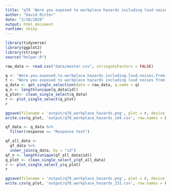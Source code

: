 ```yaml
---
title: "q78 'Were you exposed to workplace hazards including loud noises from firearms/factories/etc, chemicals, exposed to burn pits during war, or working hazardous environments that could impair any of your five senses and clinical health?'"
author: "David Ritter"
date: "2/18/2020"
output: html_document
runtime: shiny
---
```


```r
library(tidyverse)
library(ggplot2)
library(stringr)
source("helper.R")
```

```r
raw_data <- read.csv("data/master.csv", stringsAsFactors = FALSE)
```

```r
q <- "Were.you.exposed.to.workplace.hazards.including.loud.noises.from.firearms.factories.etc..chemicals..exposed.to.burn.pits.during.war..or.working.hazardous.environments.that.could.impair.any.of.your.five.senses.and.clinical.health."
t <- "Were you exposed to workplace hazards including loud noises from firearms/factories/etc, chemicals, exposed to burn pits during war, or working hazardous environments that could impair any of your five senses and clinical health?"
q_data <- get_single_selection(data = raw_data, q.name = q)
q_n <- length(unique(q_data$id))
q_plot<- clean_single_select(q_data)
r <- plot_single_select(q_plot)
r
```

```r
ggsave(filename = 'output/q78_workplace_hazards.png', plot = r, device = 'png')
write.csv(q_plot, 'output/q78_workplace_hazards_144.csv', row.names = FALSE)
```

```r
qf_data <- q_data %>%
  filter(response == "Response text")
```

```r
qf_all_data <- 
  qf_data %>%
  inner_join(q_data, by = "id")
qf_n <- length(unique(qf_all_data$id))
q_plot <- clean_single_select_y(qf_all_data)
r <- plot_single_select_y(q_plot)
r
```

```r
ggsave(filename = 'output/q78_workplace_hazards.png', plot = r, device = 'png')
write.csv(q_plot, 'output/q78_workplace_hazards_231.csv', row.names = FALSE)
```
